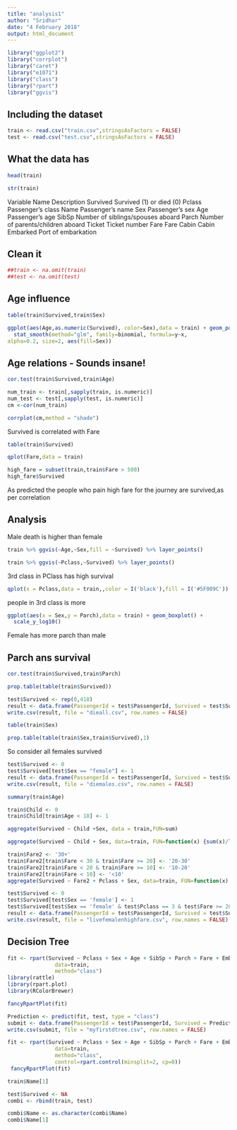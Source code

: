 ```yaml
---
title: "analysis1"
author: "Sridhar"
date: "4 February 2018"
output: html_document
---
```


```r
library("ggplot2")
library("corrplot")
library("caret")
library("e1071")
library("class")
library("rpart")
library("ggvis")
```

## Including the dataset

```r
train <- read.csv("train.csv",stringsAsFactors = FALSE)
test <- read.csv("test.csv",stringsAsFactors = FALSE)
```

## What the data has

```r
head(train)
```
```r
str(train)
```
Variable    Name	Description
Survived	  Survived (1) or died (0)
Pclass	    Passenger’s class
Name	      Passenger’s name
Sex	        Passenger’s sex
Age	        Passenger’s age
SibSp	      Number of siblings/spouses aboard
Parch	      Number of parents/children aboard
Ticket	    Ticket number
Fare	      Fare
Cabin	      Cabin
Embarked	  Port of embarkation

## Clean it
```r
##train <- na.omit(train)
##test <- na.omit(test)
```
## Age influence
```r
table(train$Survived,train$Sex)
```


```r
ggplot(aes(Age,as.numeric(Survived), color=Sex),data = train) + geom_point(position=position_jitter(height=0.03, width=0)) +
  stat_smooth(method="glm", family=binomial, formula=y~x,
alpha=0.2, size=2, aes(fill=Sex)) 
```


## Age relations - Sounds insane!

```r
cor.test(train$Survived,train$Age)
```
```r
num_train <- train[,sapply(train, is.numeric)]
num_test <- test[,sapply(test, is.numeric)]
cm <-cor(num_train)
```

```r
corrplot(cm,method = "shade")
```
Survived is correlated with Fare
```r
table(train$Survived)
```

```r
qplot(Fare,data = train)
```

```r
high_fare = subset(train,train$Fare > 500)
high_fare$Survived
```
As predicted the people who pain high fare for the journey are survived,as per correlation

## Analysis

Male death is higher than female

```r
train %>% ggvis(~Age,~Sex,fill = ~Survived) %>% layer_points()
```


```r
train %>% ggvis(~Pclass,~Survived) %>% layer_points()
```

3rd class in PClass has high survival


```r
qplot(x = Pclass,data = train,,color = I('black'),fill = I('#5F009C'))
```
people in 3rd class is more

```r
ggplot(aes(x = Sex,y = Parch),data = train) + geom_boxplot() + 
  scale_y_log10()
```
Female has more parch than male

## Parch ans survival
```r
cor.test(train$Survived,train$Parch)
```

```r
prop.table(table(train$Survived))
```


```r
test$Survived <- rep(0,418)
result <- data.frame(PassengerId = test$PassengerId, Survived = test$Survived)
write.csv(result, file = "dieall.csv", row.names = FALSE)
```

```r
table(train$Sex)
```
```r
prop.table(table(train$Sex,train$Survived),1)
```
So consider all females survived
```r
test$Survived <- 0
test$Survived[test$Sex == "female"] <- 1
result <- data.frame(PassengerId = test$PassengerId, Survived = test$Survived)
write.csv(result, file = "diemales.csv", row.names = FALSE)
```

```r
summary(train$Age)
```

```r
train$Child <- 0
train$Child[train$Age < 18] <- 1

aggregate(Survived ~ Child +Sex, data = train,FUN=sum)
```

```r
aggregate(Survived ~ Child + Sex, data=train, FUN=function(x) {sum(x)/length(x)})
```

```r
train$Fare2 <- '30+'
train$Fare2[train$Fare < 30 & train$Fare >= 20] <- '20-30'
train$Fare2[train$Fare < 20 & train$Fare >= 10] <- '10-20'
train$Fare2[train$Fare < 10] <- '<10'
aggregate(Survived ~ Fare2 + Pclass + Sex, data=train, FUN=function(x) {sum(x)/length(x)})
```

```r
test$Survived <- 0
test$Survived[test$Sex == 'female'] <- 1
test$Survived[test$Sex == 'female' & test$Pclass == 3 & test$Fare >= 20] <- 0
result <- data.frame(PassengerId = test$PassengerId, Survived = test$Survived)
write.csv(result, file = "livefemalenhighfare.csv", row.names = FALSE)
```

## Decision Tree

```r

fit <- rpart(Survived ~ Pclass + Sex + Age + SibSp + Parch + Fare + Embarked,
               data=train,
               method="class")
library(rattle)
library(rpart.plot)
library(RColorBrewer)
```

```r
fancyRpartPlot(fit)
```
```r
Prediction <- predict(fit, test, type = "class")
submit <- data.frame(PassengerId = test$PassengerId, Survived = Prediction)
write.csv(submit, file = "myfirstdtree.csv", row.names = FALSE)
```


```r


fit <- rpart(Survived ~ Pclass + Sex + Age + SibSp + Parch + Fare + Embarked,
               data=train,
               method="class", 
               control=rpart.control(minsplit=2, cp=0))
 fancyRpartPlot(fit)
```

```r
train$Name[1]
```

```r
test$Survived <- NA
combi <- rbind(train, test)
```

```r
combi$Name <- as.character(combi$Name)
combi$Name[1]
```


